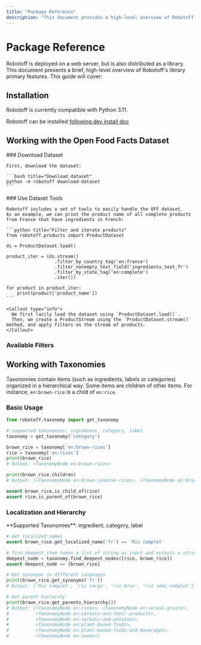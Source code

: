 ```yaml
---
title: "Package Reference"
description: "This document provides a high-level overview of Robotoff's library features, including how to use the Open Food Facts dataset and interact with taxonomies (ingredient, label, category). It also covers installation and provides code examples."
---
```



# Package Reference

Robotoff is deployed on a web server, but is also distributed as a library.
This document presents a brief, high-level overview of Robotoff's library primary features. This guide will cover:

<Cards>
  <Card title="OFF Dataset Usage" description="Learn how to work with the Open Food Facts dataset" />
  <Card title="Taxonomies" description="Interact with ingredient, label, and category taxonomies" />
</Cards>

## Installation

<Callout type="info">
  Robotoff is currently compatible with Python 3.11.
</Callout>

Robotoff can be installed [following dev install doc](/docs/Robotoff/how-to-guides/deployment/dev-install.mdx)

## Working with the Open Food Facts Dataset

<Steps>
  <Step>
    ### Download Dataset
    
    First, download the dataset:
    
    ```bash title="Download dataset"
    python -m robotoff download-dataset
    ```
  </Step>

  <Step>
    ### Use Dataset Tools
    
    Robotoff includes a set of tools to easily handle the OFF dataset.
    As an example, we can print the product name of all complete products from France that have ingredients in French:

    ```python title="Filter and iterate products"
    from robotoff.products import ProductDataset

    ds = ProductDataset.load()

    product_iter = (ds.stream()
                      .filter_by_country_tag('en:france')
                      .filter_nonempty_text_field('ingredients_text_fr')
                      .filter_by_state_tag('en:complete')
                      .iter())

    for product in product_iter:
        print(product['product_name'])
    ```

    <Callout type="info">
      We first lazily load the dataset using `ProductDataset.load()`.
      Then, we create a ProductStream using the `ProductDataset.stream()` method, and apply filters on the stream of products.
    </Callout>
  </Step>
</Steps>

### Available Filters

<Cards>
  <Card title="filter_by_country_tag" description="Filter products by country" />
  <Card title="filter_by_state_tag" description="Filter by product completion state" />
  <Card title="filter_nonempty_text_field" description="Filter products with non-empty text fields" />
  <Card title="filter_empty_text_field" description="Filter products with empty text fields" />
  <Card title="filter_nonempty_tag_field" description="Filter products with non-empty tag fields" />
  <Card title="filter_empty_tag_field" description="Filter products with empty tag fields" />
  <Card title="filter_by_modified_datetime" description="Filter by modification date" />
</Cards>

## Working with Taxonomies

Taxonomies contain items (such as ingredients, labels or categories) organized in a hierarchical way.
Some items are children of other items. For instance, `en:brown-rice` is a child of `en:rice`.

### Basic Usage

```python title="Basic taxonomy operations"
from robotoff.taxonomy import get_taxonomy

# supported taxonomies: ingredient, category, label
taxonomy = get_taxonomy('category')

brown_rice = taxonomy['en:brown-rices']
rice = taxonomy['en:rices']
print(brown_rice)
# Output: <TaxonomyNode en:brown-rices>

print(brown_rice.children)
# Output: [<TaxonomyNode en:brown-jasmine-rices>, <TaxonomyNode en:brown-basmati-rices>]

assert brown_rice.is_child_of(rice)
assert rice.is_parent_of(brown_rice)
```

### Localization and Hierarchy

<Callout type="tip">
  **Supported Taxonomies**: ingredient, category, label
</Callout>

```python title="Advanced taxonomy operations"
# Get localized names
assert brown_rice.get_localized_name('fr') == 'Riz complet'

# find_deepest_item takes a list of string as input and outputs a string
deepest_node = taxonomy.find_deepest_nodes([rice, brown_rice])
assert deepest_node == [brown_rice]

# Get synonyms in different languages
print(brown_rice.get_synonyms('fr'))
# Output: ['Riz complet', 'riz cargo', 'riz brun', 'riz semi-complet']

# Get parent hierarchy
print(brown_rice.get_parents_hierarchy())
# Output: [<TaxonomyNode en:rices>, <TaxonomyNode en:cereal-grains>, 
#          <TaxonomyNode en:cereals-and-their-products>, 
#          <TaxonomyNode en:cereals-and-potatoes>, 
#          <TaxonomyNode en:plant-based-foods>, 
#          <TaxonomyNode en:plant-based-foods-and-beverages>, 
#          <TaxonomyNode en:seeds>]
```
